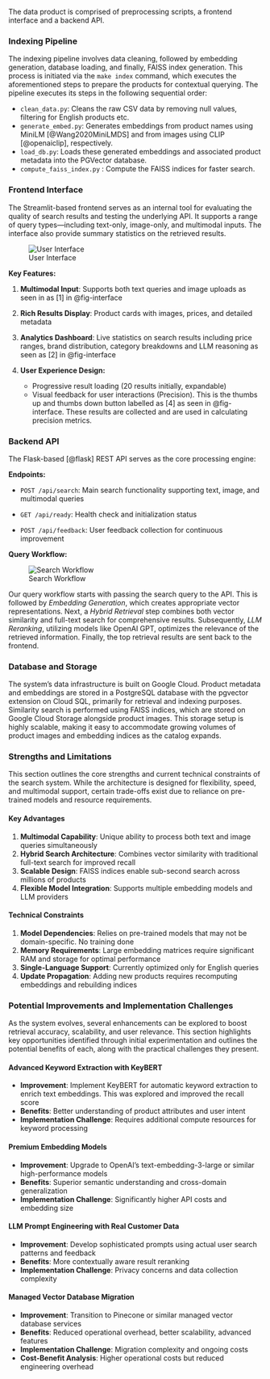 The data product is comprised of preprocessing scripts, a frontend interface and a backend API.

### Indexing Pipeline

The indexing pipeline involves data cleaning, followed by embedding generation, database loading, and finally, FAISS index generation. This process is initiated via the `make index` command, which executes the aforementioned steps to prepare the products for contextual querying. The pipeline executes its steps in the following sequential order:

- `clean_data.py`: Cleans the raw CSV data by removing null values, filtering for English products etc.
- `generate_embed.py`: Generates embeddings from product names using MiniLM [@Wang2020MiniLMDS] and from images using CLIP [@openaiclip], respectively.
- `load_db.py`:  Loads these generated embeddings and associated product metadata into the PGVector database.
- `compute_faiss_index.py` : Compute the FAISS indices for faster search.

### Frontend Interface

The Streamlit-based frontend serves as an internal tool for evaluating the quality of search results and testing the underlying API. It supports a range of query types—including text-only, image-only, and multimodal inputs. The interface also provide summary statistics on the retrieved results.

![User Interface](../../img/interface.png){#fig-interface}

**Key Features:** 

1. **Multimodal Input**: Supports both text queries and image uploads as seen in as [1] in @fig-interface

2. **Rich Results Display**: Product cards with images, prices, and detailed metadata 

3. **Analytics Dashboard**: Live statistics on search results including price ranges, brand distribution, category breakdowns and LLM reasoning as seen as [2] in @fig-interface

4. **User Experience Design:** 
   - Progressive result loading (20 results initially, expandable) 
   - Visual feedback for user interactions (Precision). This is the thumbs up and thumbs down button labelled as [4] as seen in @fig-interface. These results are collected and are used in calculating precision metrics.

### Backend API

The Flask-based [@flask] REST API serves as the core processing engine:

**Endpoints:** 

- `POST /api/search`: Main search functionality supporting text, image, and multimodal queries 

- `GET /api/ready`: Health check and initialization status 
 
- `POST /api/feedback`: User feedback collection for continuous improvement

**Query Workflow:**

![Search Workflow](../../img/search_workflow.png)

Our query workflow starts with passing the search query to the API. This is followed by *Embedding Generation*, which creates appropriate vector representations. Next, a *Hybrid Retrieval* step combines both vector similarity and full-text search for comprehensive results. Subsequently, *LLM Reranking*, utilizing models like OpenAI GPT, optimizes the relevance of the retrieved information. Finally, the top retrieval results are sent back to the frontend.

### Database and Storage
The system’s data infrastructure is built on Google Cloud. Product metadata and embeddings are stored in a PostgreSQL database with the pgvector extension on Cloud SQL, primarily for retrieval and indexing purposes. Similarity search is performed using FAISS indices, which are stored on Google Cloud Storage alongside product images. This storage setup is highly scalable, making it easy to accommodate growing volumes of product images and embedding indices as the catalog expands.

### Strengths and Limitations

This section outlines the core strengths and current technical constraints of the search system. While the architecture is designed for flexibility, speed, and multimodal support, certain trade-offs exist due to reliance on pre-trained models and resource requirements. 

#### Key Advantages

1.  **Multimodal Capability**: Unique ability to process both text and image queries simultaneously
2.  **Hybrid Search Architecture**: Combines vector similarity with traditional full-text search for improved recall
3.  **Scalable Design**: FAISS indices enable sub-second search across millions of products
4.  **Flexible Model Integration**: Supports multiple embedding models and LLM providers

#### Technical Constraints

1.  **Model Dependencies**: Relies on pre-trained models that may not be domain-specific. No training done
2.  **Memory Requirements**: Large embedding matrices require significant RAM and storage for optimal performance
3.  **Single-Language Support**: Currently optimized only for English queries
4.  **Update Propagation**: Adding new products requires recomputing embeddings and rebuilding indices

### Potential Improvements and Implementation Challenges

As the system evolves, several enhancements can be explored to boost retrieval accuracy, scalability, and user relevance. This section highlights key opportunities identified through initial experimentation and outlines the potential benefits of each, along with the practical challenges they present. 

#### Advanced Keyword Extraction with KeyBERT

- **Improvement**: Implement KeyBERT for automatic keyword extraction to enrich text embeddings. This was explored and improved the recall score
- **Benefits**: Better understanding of product attributes and user intent 
- **Implementation Challenge**: Requires additional compute resources for keyword processing

#### Premium Embedding Models

- **Improvement**: Upgrade to OpenAI's text-embedding-3-large or similar high-performance models 
- **Benefits**: Superior semantic understanding and cross-domain generalization 
- **Implementation Challenge**: Significantly higher API costs and embedding size

#### LLM Prompt Engineering with Real Customer Data

- **Improvement**: Develop sophisticated prompts using actual user search patterns and feedback 
- **Benefits**: More contextually aware result reranking 
- **Implementation Challenge**: Privacy concerns and data collection complexity

#### Managed Vector Database Migration

- **Improvement**: Transition to Pinecone or similar managed vector database services 
- **Benefits**: Reduced operational overhead, better scalability, advanced features 
- **Implementation Challenge**: Migration complexity and ongoing costs 
- **Cost-Benefit Analysis**: Higher operational costs but reduced engineering overhead

